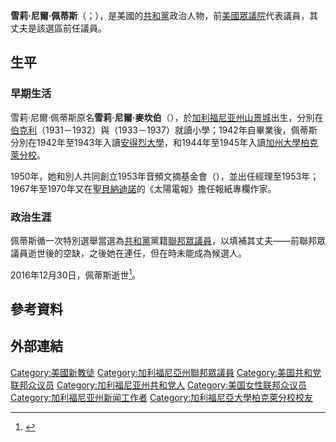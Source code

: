 {{多個問題|
{{Expand|time=2017-02-24T12:06:17+00:00}}
{{请求翻译|time=2017-02-24T12:06:17+00:00}}
}} 
{{Infobox Officeholder
|name           = 雪莉·尼爾·佩蒂斯
|image            = Shirley Neil Pettis.jpg
|native_name      = Shirley Neil Pettis
|native_name_lang = en
|caption        = 
|state          = [[加利福尼亞州|加利福尼亞州]]
|district       = {{le|加利福尼亞州第三十七國會選區|California's 37th congressional district|三十七}}
|term_start     = 1975年4月29日
|term_end       = 1979年1月3日
|predecessor    = {{le|傑里·佩蒂斯|Jerry Pettis}}
|successor      = {{le|傑里·劉易斯 (加利福尼亞州政治人物)|Jerry Lewis (California politician)|傑里·劉易斯}}
|birth_name     = 雪莉·尼爾·麥坎伯<br>Shirley Neil McCumber
|birth_date     = {{birth date|1924|7|12}}
|birth_place    = [[美国|美国]][[加利福尼亚州|加利福尼亚州]][[山景城_(加利福尼亚州)|山景城]]
|death_date     = {{death date and age|2016|12|30|1924|7|12}}
|death_place    = 美国加利福尼亚州[[兰乔米拉_(加利福尼亚州)|兰乔米拉]]
|party          = [[共和黨_(美國)|共和黨]]
|spouse         = {{le|傑里·佩蒂斯|Jerry Pettis}}（Jerry Pettis）
|children       = 
|alma_mater     = [[安得烈大學|安得烈大學]]<br>[[加州大學柏克萊分校|加州大學柏克萊分校]]
|occupation     = 
|signature      = 
|website        = 
|religion       = [[基督復臨安息日會|基督復臨安息日會]]
}}

'''雪莉·尼爾·佩蒂斯'''（{{lang-en|Shirley Neil Pettis}}；{{bd|1924年|7月12日|2016年|12月30日}}），是美國的[[共和黨_(美國)|共和黨]]政治人物，前[[美國眾議院|美國眾議院]]{{le|加利福尼亞州第三十七國會選區|California's 37th congressional district}}代表議員，其丈夫{{le|傑里·佩蒂斯|Jerry Pettis}}是該選區前任議員。

==生平==
===早期生活===
雪莉·尼爾·佩蒂斯原名'''雪莉·尼爾·麥坎伯'''（{{lang|en|Shirley Neil McCumber}}），於[[加利福尼亚州|加利福尼亚州]][[山景城_(加利福尼亚州)|山景城]]出生，分別在[[伯克利_(加利福尼亞州)|伯克利]]（1931－1932）與{{le|萊特柏里恩泉 (密歇根州)|Berrien Springs, Michigan|密歇根州萊特柏里恩泉}}（1933－1937）就讀小學；1942年自{{le|安德魯斯學院|Andrews Academy|安德魯斯大學學院}}畢業後，佩蒂斯分別在1942年至1943年入讀[[安得烈大學|安得烈大學]]，和1944年至1945年入讀[[加州大學柏克萊分校|加州大學柏克萊分校]]。

1950年，她和別人共同創立1953年音頻文摘基金會（{{lang|en|Audio-Digest Foundation}}），並出任經理至1953年；1967年至1970年又在[[聖貝納迪諾_(加利福尼亞州)|聖貝納迪諾]]的《太陽電報》擔任報紙專欄作家。

===政治生涯===
佩蒂斯循{{le|第94屆聯邦國會|94th United States Congress}}一次特別選舉當選為[[共和黨_(美國)|共和黨]]黨籍[[美國眾議院|聯邦眾議員]]，以填補其丈夫——前聯邦眾議員{{le|傑里·佩蒂斯|Jerry Pettis}}逝世後的空缺，之後她在{{le|第95屆聯邦國會|95th United States Congress}}連任，但在{{le|第96屆聯邦國會|96th United States Congress|第96屆}}時未能成為候選人。

2016年12月30日，佩蒂斯逝世<ref>{{Cite web |url=http://www.sbsun.com/obituaries/20170105/former-us-congresswoman-shirley-neil-pettis-dead-at-92%7C |title=Former U.S. Congresswoman Shirley Neil Pettis dead at 92 |accessdate=2020-10-21 |archive-date=2017-01-07 |archive-url=https://web.archive.org/web/20170107155922/http://www.sbsun.com/obituaries/20170105/former-us-congresswoman-shirley-neil-pettis-dead-at-92 |dead-url=yes }}</ref>。

==參考資料==
{{reflist}}

==外部連結==
{{CongBio|P000273}}

{{s-start}}
{{s-par|us-hs}}
{{s-bef|before={{le|傑里·佩蒂斯|Jerry Pettis}}}}
{{s-ttl|title={{le|加利福尼亞州第三十七國會選區|California's 37th congressional district}}<br>{{le|加利福尼亞州美國眾議院議員列表|List of United States Representatives from California|眾議院議員}}|years=1975年－1979年}}
{{s-aft|after={{le|傑里·劉易斯 (加利福尼亞州政治人物)|Jerry Lewis (California politician)|傑里·劉易斯}}}}
{{s-end}}

{{authority control}}
{{DEFAULTSORT:Pettis, Shirley Neil}}
[[Category:美國新教徒|Category:美國新教徒]]
[[Category:加利福尼亞州聯邦眾議員|Category:加利福尼亞州聯邦眾議員]]
[[Category:美国共和党联邦众议员|Category:美国共和党联邦众议员]]
[[Category:加利福尼亚州共和党人|Category:加利福尼亚州共和党人]]
[[Category:美国女性联邦众议员|Category:美国女性联邦众议员]]
[[Category:加利福尼亚州新闻工作者|Category:加利福尼亚州新闻工作者]]
[[Category:加利福尼亞大學柏克萊分校校友|Category:加利福尼亞大學柏克萊分校校友]]